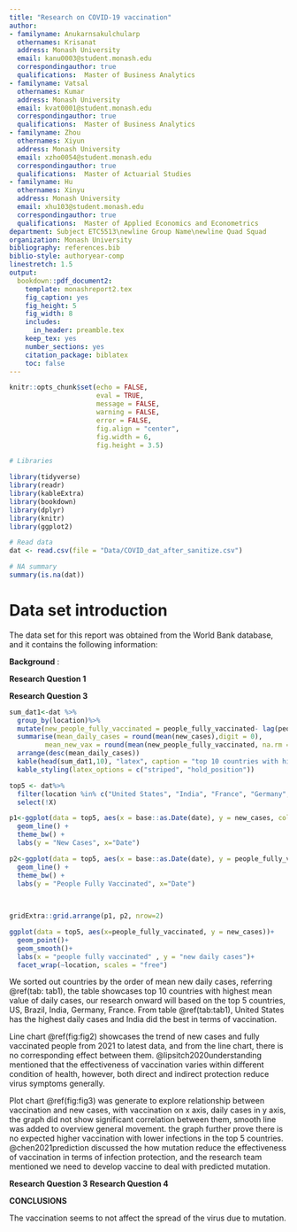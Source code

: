 ```yaml
---
title: "Research on COVID-19 vaccination"
author:
- familyname: Anukarnsakulchularp
  othernames: Krisanat
  address: Monash University
  email: kanu0003@student.monash.edu
  correspondingauthor: true
  qualifications:  Master of Business Analytics
- familyname: Vatsal
  othernames: Kumar
  address: Monash University
  email: kvat0001@student.monash.edu
  correspondingauthor: true
  qualifications:  Master of Business Analytics
- familyname: Zhou
  othernames: Xiyun 
  address: Monash University
  email: xzho0054@student.monash.edu
  correspondingauthor: true
  qualifications:  Master of Actuarial Studies
- familyname: Hu
  othernames: Xinyu
  address: Monash University
  email: xhu103@student.monash.edu
  correspondingauthor: true
  qualifications:  Master of Applied Economics and Econometrics  
department: Subject ETC5513\newline Group Name\newline Quad Squad
organization: Monash University
bibliography: references.bib
biblio-style: authoryear-comp
linestretch: 1.5
output:
  bookdown::pdf_document2:
    template: monashreport2.tex
    fig_caption: yes
    fig_height: 5
    fig_width: 8
    includes:
      in_header: preamble.tex
    keep_tex: yes
    number_sections: yes
    citation_package: biblatex
    toc: false
---
```



```r
knitr::opts_chunk$set(echo = FALSE,
                      eval = TRUE,
                      message = FALSE,
                      warning = FALSE,
                      error = FALSE,
                      fig.align = "center",
                      fig.width = 6, 
                      fig.height = 3.5)
```



```r
# Libraries

library(tidyverse)
library(readr)
library(kableExtra)
library(bookdown)
library(dplyr)
library(knitr)
library(ggplot2)

```


```r
# Read data
dat <- read.csv(file = "Data/COVID_dat_after_sanitize.csv") 

# NA summary
summary(is.na(dat))
``` 

\clearpage
# **Data set introduction** 

The data set for this report was obtained from the World Bank database, and it contains the following information:

  \begin{itemize}
    \item 
    \item 
    \item 
    \item 
    \item 
    \item 
  \end{itemize}


\clearpage

 **Background** :






\clearpage
**Research Question 1**
\section*{Effects of government policies on the spread of COVID- 19 worldwide}







\clearpage
**Research Question 3**

\section*{ How do positive cases change relate to vaccination?}


\subsection*{top 5 countries with highest daily new cases}


```r
sum_dat1<-dat %>% 
  group_by(location)%>%
  mutate(new_people_fully_vaccinated = people_fully_vaccinated- lag(people_fully_vaccinated))%>%
  summarise(mean_daily_cases = round(mean(new_cases),digit = 0),
         mean_new_vax = round(mean(new_people_fully_vaccinated, na.rm = TRUE,),digits = 0))%>%
  arrange(desc(mean_daily_cases))
  kable(head(sum_dat1,10), "latex", caption = "top 10 countries with highest daily cases", booktabs = T) %>%
  kable_styling(latex_options = c("striped", "hold_position"))

```



```r
top5 <- dat%>%
  filter(location %in% c("United States", "India", "France", "Germany", "Brazil"))%>%
  select(!X)
```

\subsection*{Trend of trend of new cases vs fully vaccinated}
```r
p1<-ggplot(data = top5, aes(x = base::as.Date(date), y = new_cases, colour = location ))+
  geom_line() +
  theme_bw() +
  labs(y = "New Cases", x="Date")

p2<-ggplot(data = top5, aes(x = base::as.Date(date), y = people_fully_vaccinated, colour = location))+
  geom_line() +
  theme_bw() +
  labs(y = "People Fully Vaccinated", x="Date")
       

                
gridExtra::grid.arrange(p1, p2, nrow=2)    
```

\clearpage

\subsection*{Trend of trend of new cases vs fully vaccinated}

```r
ggplot(data = top5, aes(x=people_fully_vaccinated, y = new_cases))+
  geom_point()+
  geom_smooth()+
  labs(x = "people fully vaccinated" , y = "new daily cases")+
  facet_wrap(~location, scales = "free")

```

We sorted out countries by the order of mean new daily cases, referring \@ref(tab: tab1), the table showcases top 10 countries with highest mean value of daily cases, our research onward will based on the top 5 countries, US, Brazil, India, Germany, France. From table \@ref(tab:tab1), United States has the highest daily cases and India did the best in terms of vaccination.

Line chart \@ref(fig:fig2) showcases the trend of new cases and fully vaccinated people from 2021 to latest data, and from the line chart, there is no corresponding effect between them. @lipsitch2020understanding mentioned that the effectiveness of vaccination varies within different condition of health, however, both direct and indirect protection reduce virus symptoms generally. 

Plot chart \@ref(fig:fig3) was generate to explore relationship between vaccination and new cases, with vaccination on x axis, daily cases in y axis, the graph did not show significant correlation between them, smooth line was added to overview general movement. the graph further prove there is no expected higher vaccination with lower infections in the top 5 countries. @chen2021prediction discussed the how mutation reduce the effectiveness of vaccination in terms of infection protection, and the research team mentioned we need to develop vaccine to deal with predicted mutation.

\clearpage
**Research Question 3**
\section*{How do ICU rates from COVID-19 relates to population of vaccination}


\clearpage
**Research Question 4**
\section*{ How do death rates from COVID-19 differ between people who are vaccinated and those who are not}



\clearpage

**CONCLUSIONS**

The vaccination seems to not affect the spread of the virus due to mutation.

